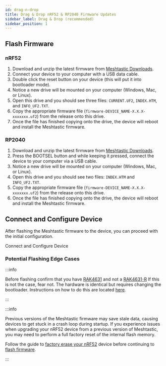 ```yaml
---
id: drag-n-drop
title: Drag & Drop nRF52 & RP2040 Firmware Updates
sidebar_label: Drag & Drop (recommended)
sidebar_position: 1
---
```



## Flash Firmware

### nRF52

1. Download and unzip the latest firmware from [Meshtastic Downloads](https://meshtastic.org/downloads).
2. Connect your device to your computer with a USB data cable.
3. Double click the reset button on your device (this will put it into bootloader mode).
4. Notice a new drive will be mounted on your computer (Windows, Mac, or Linux).
5. Open this drive and you should see three files: `CURRENT.UF2`, `INDEX.HTM`, and `INFO_UF2.TXT`.
6. Copy the appropriate firmware file (`firmware-DEVICE_NAME-X.X.X-xxxxxxx.uf2`) from the release onto this drive.
7. Once the file has finished copying onto the drive, the device will reboot and install the Meshtastic firmware.

### RP2040
1. Download and unzip the latest firmware from [Meshtastic Downloads](https://meshtastic.org/downloads).
2. Press the BOOTSEL button and while keeping it pressed, connect the device to your computer via a USB cable.
3. Notice a new drive will be mounted on your computer (Windows, Mac, or Linux).
4. Open this drive and you should see two files: `INDEX.HTM` and `INFO_UF2.TXT`.
5. Copy the appropriate firmware file (`firmware-DEVICE_NAME-X.X.X-xxxxxxx.uf2`) from the release onto this drive.
6. Once the file has finished copying onto the drive, the device will reboot and install the Meshtastic firmware.

## Connect and Configure Device

After flashing the Meshtastic firmware to the device, you can proceed with the initial configuration.

<div className="indexCtasBody">
  <Link
    className={"button button--outline button--lg cta--button"}
    to={"/docs/getting-started/initial-config"}
  >
    Connect and Configure Device
  </Link>
</div>

### Potential Flashing Edge Cases

:::info

Before flashing confirm that you have [RAK4631](https://docs.rakwireless.com/Product-Categories/WisBlock/RAK4631/) and not a [RAK4631-R](https://docs.rakwireless.com/Product-Categories/WisBlock/RAK4631-R/) If this is not the case, fear not. The hardware is identical but requires changing the bootloader. Instructions on how to do this are located [here](/docs/getting-started/flashing-firmware/nrf52/convert-rak4631r).

:::

:::info

Previous versions of the Meshtastic firmware may save stale data, causing devices to get stuck in a crash loop during startup. If you experience issues when upgrading your nRF52 device from a previous version of Meshtastic, you may need to perform a full factory reset of the internal flash memory.

Follow the guide to [factory erase your nRF52](/docs/getting-started/flashing-firmware/nrf52/nrf52-erase) device before continuing to [flash firmware](#flash-firmware).

:::
